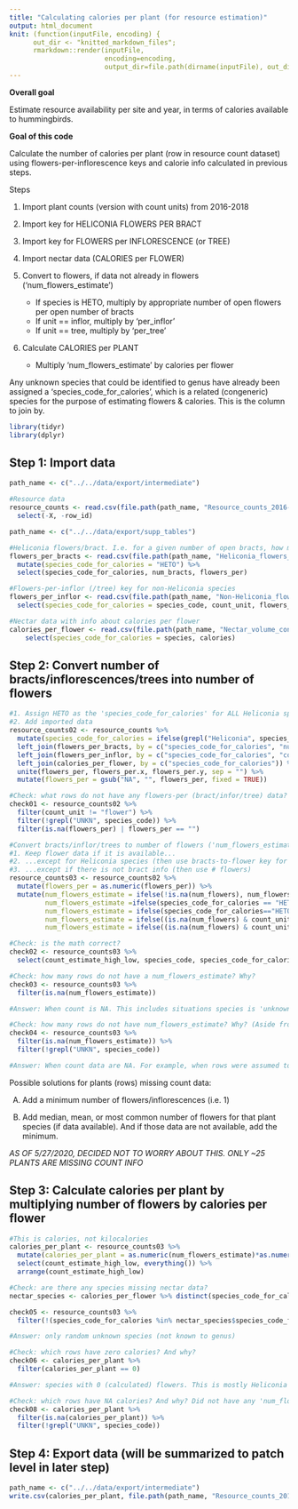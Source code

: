 ```yaml
---
title: "Calculating calories per plant (for resource estimation)"
output: html_document
knit: (function(inputFile, encoding) {
      out_dir <- "knitted_markdown_files";
      rmarkdown::render(inputFile,
                        encoding=encoding,
                        output_dir=file.path(dirname(inputFile), out_dir))})
---
```


**Overall goal**

Estimate resource availability per site and year, in terms of calories available to hummingbirds.

**Goal of this code**

Calculate the number of calories per plant (row in resource count dataset) using flowers-per-inflorescence keys and calorie info calculated in previous steps. 

Steps

1. Import plant counts (version with count units) from 2016-2018
2. Import key for HELICONIA FLOWERS PER BRACT
3. Import key for FLOWERS per INFLORESCENCE (or TREE)
4. Import nectar data (CALORIES per FLOWER)
5. Convert to flowers, if data not already in flowers ('num_flowers_estimate')
        
    - If species is HETO, multiply by appropriate number of open flowers per open number of bracts
    - If unit == inflor, multiply by 'per_inflor'
    - If unit == tree, multiply by 'per_tree'
    
6. Calculate CALORIES per PLANT

    - Multiply 'num_flowers_estimate' by calories per flower
    
Any unknown species that could be identified to genus have already been assigned a 'species_code_for_calories', which is a related (congeneric) species for the purpose of estimating flowers & calories. This is the column to join by.

```r
library(tidyr)
library(dplyr)
```
  
## Step 1: Import data
```r
path_name <- c("../../data/export/intermediate")

#Resource data
resource_counts <- read.csv(file.path(path_name, "Resource_counts_2016-2018_with_count_units.csv")) %>%
  select(-X, -row_id)

path_name <- c("../../data/export/supp_tables")

#Heliconia flowers/bract. I.e. for a given number of open bracts, how many flowers are probably open?
flowers_per_bracts <- read.csv(file.path(path_name, "Heliconia_flowers_per_bracts_key.csv")) %>%
  mutate(species_code_for_calories = "HETO") %>% 
  select(species_code_for_calories, num_bracts, flowers_per)

#Flowers-per-inflor (/tree) key for non-Heliconia species
flowers_per_inflor <- read.csv(file.path(path_name, "Non-Heliconia_flowers_per_inflorescence_key.csv")) %>% 
  select(species_code_for_calories = species_code, count_unit, flowers_per)

#Nectar data with info about calories per flower
calories_per_flower <- read.csv(file.path(path_name, "Nectar_volume_concentration_and_calories_summary.csv")) %>%
    select(species_code_for_calories = species, calories)
```

## Step 2: Convert number of bracts/inflorescences/trees into number of flowers
```r
#1. Assign HETO as the 'species_code_for_calories' for ALL Heliconia species, not just tortuosa.
#2. Add imported data
resource_counts02 <- resource_counts %>%
  mutate(species_code_for_calories = ifelse(grepl("Heliconia", species_name), "HETO", as.character(species_code_for_calories))) %>%
  left_join(flowers_per_bracts, by = c("species_code_for_calories", "num_bracts")) %>%
  left_join(flowers_per_inflor, by = c("species_code_for_calories", "count_unit")) %>%
  left_join(calories_per_flower, by = c("species_code_for_calories")) %>%
  unite(flowers_per, flowers_per.x, flowers_per.y, sep = "") %>%
  mutate(flowers_per = gsub("NA", "", flowers_per, fixed = TRUE))

#Check: what rows do not have any flowers-per (bract/infor/tree) data? Heliconia species with no bract data (either no data recorded, or only data about number of flowers recorded)
check01 <- resource_counts02 %>%
  filter(count_unit != "flower") %>%
  filter(!grepl("UNKN", species_code)) %>%
  filter(is.na(flowers_per) | flowers_per == "")

#Convert bracts/inflor/trees to number of flowers ('num_flowers_estimate')
#1. Keep flower data if it is available...
#2. ...except for Heliconia species (then use bracts-to-flower key for consistency across years)
#3. ...except if there is not bract info (then use # flowers)
resource_counts03 <- resource_counts02 %>%
  mutate(flowers_per = as.numeric(flowers_per)) %>%
  mutate(num_flowers_estimate = ifelse(!is.na(num_flowers), num_flowers, NA),  
         num_flowers_estimate =ifelse(species_code_for_calories == "HETO", flowers_per, num_flowers_estimate), 
         num_flowers_estimate = ifelse(species_code_for_calories=="HETO" & is.na(num_bracts), num_flowers, num_flowers_estimate), 
         num_flowers_estimate = ifelse((is.na(num_flowers) & count_unit=="inflor"), num_inflors*flowers_per, num_flowers_estimate),
         num_flowers_estimate = ifelse((is.na(num_flowers) & count_unit=="tree"), num_trees*flowers_per, num_flowers_estimate))

#Check: is the math correct?
check02 <- resource_counts03 %>%
  select(count_estimate_high_low, species_code, species_code_for_calories, count_unit, num_bracts, num_flowers, num_inflors, num_trees, flowers_per, num_flowers_estimate, notes_data)

#Check: how many rows do not have a num_flowers_estimate? Why? 
check03 <- resource_counts03 %>%
  filter(is.na(num_flowers_estimate))

#Answer: When count is NA. This includes situations species is 'unknown' and count_unit_estimate='high'/count_unit='inflor'. Latter happens because I do not have flowers-per-inflor data for unknown species. If want to compare high/low estimate summaries, should remove unknown species

#Check: how many rows do not have num_flowers_estimate? Why? (Aside from being an unknown species)
check04 <- resource_counts03 %>%
  filter(is.na(num_flowers_estimate)) %>%
  filter(!grepl("UNKN", species_code))

#Answer: When count data are NA. For example, when rows were assumed to be duplicate counts (e.g., p137 MARIPA and p10 PORO), or when data are just missing.
```

Possible solutions for plants (rows) missing count data:

A) Add a minimum number of flowers/inflorescences (i.e. 1)

B) Add median, mean, or most common number of flowers for that plant species (if data available). And if those data are not available, add the minimum. 

*AS OF 5/27/2020, DECIDED NOT TO WORRY ABOUT THIS. ONLY ~25 PLANTS ARE MISSING COUNT INFO*

## Step 3: Calculate calories per plant by multiplying number of flowers by calories per flower

```r
#This is calories, not kilocalories
calories_per_plant <- resource_counts03 %>%
  mutate(calories_per_plant = as.numeric(num_flowers_estimate)*as.numeric(calories)) %>%
  select(count_estimate_high_low, everything()) %>%
  arrange(count_estimate_high_low)

#Check: are there any species missing nectar data?
nectar_species <- calories_per_flower %>% distinct(species_code_for_calories)

check05 <- resource_counts03 %>% 
  filter(!(species_code_for_calories %in% nectar_species$species_code_for_calories))

#Answer: only random unknown species (not known to genus)

#Check: which rows have zero calories? And why?
check06 <- calories_per_plant %>%
  filter(calories_per_plant == 0)

#Answer: species with 0 (calculated) flowers. This is mostly Heliconia with 0-2 open bracts.

#Check: which rows have NA calories? And why? Did not have any 'num_flowers_estimate'. Same as check04
check08 <- calories_per_plant %>%
  filter(is.na(calories_per_plant)) %>%
  filter(!grepl("UNKN", species_code))
```

## Step 4: Export data (will be summarized to patch level in later step)

```r
path_name <- c("../../data/export/intermediate")
write.csv(calories_per_plant, file.path(path_name, "Resource_counts_2016-2018_with_calories.csv"))
```
